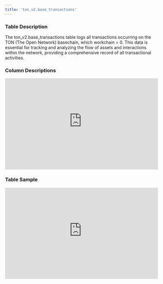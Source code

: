 ```yaml
---
title: 'ton_v2.base_transactions'
---
```


### Table Description
The ton_v2.base_transactions table logs all transactions occurring on the TON (The Open Network) basechain, which workchain = 0. This data is essential for tracking and analyzing the flow of assets and interactions within the network, providing a comprehensive record of all transactional activities.
### Column Descriptions

<div>
    <iframe
        src="https://doc-embed-app.chainbasehq.com/columns/ton_v2.base_transactions"
        width="100%"
        height="300px"
        frameBorder="0"
        scrolling="no"
    ></iframe>
</div>

### Table Sample

<div>
    <iframe
        src="https://doc-embed-app.chainbasehq.com/data/ton_v2.base_transactions"
        width="100%"
        height="300px"
        frameBorder="0"
        scrolling="no"
    ></iframe>
</div>